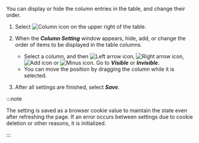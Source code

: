 You can display or hide the column entries in the table, and change their order.

1. Select ![Column icon](/img/ico-column.svg) on the upper right of the table. 

2. When the **_Column Setting_** window appears, hide, add, or change the order of items to be displayed in the table columns.

   - Select a column, and then ![Left arrow icon](/img/left-arrow.svg), ![Right arrow icon](/img/right-arrow.svg), ![Add icon](/img/ico-add.svg) or ![Minus icon](/img/ico-minus.svg). Go to **_Visible_** or **_Invisible_**. 
   - You can move the position by dragging the column while it is selected.

3. After all settings are finished, select **_Save_**.

:::note

The setting is saved as a browser cookie value to maintain the state even after refreshing the page. If an error occurs between settings due to cookie deletion or other reasons, it is initialized.

:::

